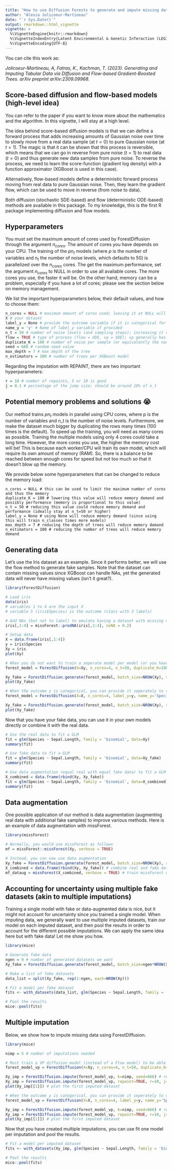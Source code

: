 ```yaml
---
title: "How to use Diffusion Forests to generate and impute missing data (from basic to advanced usage)"
author: "Alexia Jolicoeur-Martineau"
date: "`r Sys.Date()`"
output: rmarkdown::html_vignette
vignette: >
  %\VignetteEngine{knitr::rmarkdown}
  %\VignetteIndexEntry{Latent Environmental & Genetic InTeraction (LEGIT) modelling}
  %\VignetteEncoding{UTF-8}
---
```


You can cite this work as:

*Jolicoeur-Martineau, A, Fatras, K., Kachman, T. (2023). Generating and Imputing Tabular Data via Diffusion and Flow-based Gradient-Boosted Trees. arXiv preprint arXiv:2309.09968.*

## Score-based diffusion and flow-based models (high-level idea)

You can refer to the paper if you want to know more about the mathematics and the algorithm. In this vignette, I will stay at a high level. 

The idea behind score-based diffusion models is that we can define a forward process that adds increasing amounts of Gaussian noise over time to slowly move from a real data sample (at $t=0$) to pure Gaussian noise (at $t=1$). The magic is that it can be shown that this process is reversible, which means that we can go in reverse from pure noise ($t=1$) to real data ($t=0$) and thus generate new data samples from pure noise. To reverse the process, we need to learn the score-function (gradient log density) with a function approximator (XGBoost is used in this case). 

Alternatively, flow-based models define a deterministic forward process moving from real data to pure Gaussian noise. Then, they learn the gradient flow, which can be used to move in reverse (from noise to data). 

Both diffusion (stochastic SDE-based) and flow (deterministic ODE-based) methods are available in this package. To my knowledge, this is the first R package implementing diffusion and flow models.

## Hyperparameters

You must set the maximum amount of cores used by ForestDiffusion through the argument $n_{cores}$. The amount of cores you have depends on your CPU. The training of the $pn_t$ models (where $p$ is the number of variables and $n_t$ the number of noise levels, which defaults to 50) is parallelized over the $n_{cores}$ cores. The get the maximum performance, set the argument $n_{cores}$ to NULL in order to use all available cores. The more cores you use, the faster it will be. On the other hand, memory can be a problem, especially if you have a lot of cores; please see the section below on memory management.

We list the important hyperparameters below, their default values, and how to choose them:

```r
n_cores = NULL # maximum amount of cores used; leaving it at NULL will use all availables cores; higher values increase training speed, but also memory cost
X # your dataset 
label_y = None # provide the outcome variable if it is categorical for improved performance by training separate models per class (training will be slower); cannot contain missing values
name_y = 'y' # Name of label_y variable if provided
n_t = 50 # number of noise levels (and sampling steps); increasing it could (maybe) improve performance, but it slows down training and sampling
flow = TRUE # type of process (flow = ODE, vp = SDE); vp generally has slightly worse performance, but it is the only method that can be used for imputation
duplicate_K = 100 # number of noise per sample (or equivalently the number of times the rows of the dataset are duplicated); higher values lead to better performance, but also increase the memory demand
seed = 666 # random seed value
max_depth = 7 # max depth of the tree
n_estimators = 100 # number of trees per XGBoost model
```

Regarding the imputation with REPAINT, there are two important hyperparameters:
```r
r = 10 # number of repaints, 5 or 10 is good
j = 0.1 # percentage of the jump size; should be around 10% of n_t
```

## Potential memory problems and solutions 😭

Our method trains $pn_t$ models in parallel using CPU cores, where p is the number of variables and n_t is the number of noise levels. Furthermore, we make the dataset much bigger by duplicating the rows many times (100 times is the default). To speed up the training, you will need as many cores as possible. Training the multiple models using only 4 cores could take a long time. However, the more cores you use, the higher the memory cost will be! This is because each worker/CPU will train its own model, which will require its own amount of memory (RAM). So, there is a balance to be reached between enough cores for speed but not too much so that it doesn't blow up the memory.

We provide below some hyperparameters that can be changed to reduce the memory load:
```
n_cores = NULL # this can be used to limit the maximum number of cores and thus the memory
duplicate_K = 100 # lowering this value will reduce memory demand and possibly performance (memory is proportional to this value)
n_t = 50 # reducing this value could reduce memory demand and performance (ideally stay at n_t=50 or higher)
label_y = None # using None will reduce memory demand (since using this will train n_classes times more models)
max_depth = 7 # reducing the depth of trees will reduce memory demand
n_estimators = 100 # reducing the number of trees will reduce memory demand
```


## Generating data

Let's use the Iris dataset as an example. Since it performs better, we will use the flow method to generate fake samples. Note that the dataset can contain missing values since XGBoost can handle NAs, yet the generated data will never have missing values (isn't it great?).

```r
library(ForestDiffusion)

# Load iris
data(iris)
# variables 1 to 4 are the input X
# variable 5 (iris$Species) is the outcome (class with 3 labels)

# Add NAs (but not to label) to emulate having a dataset with missing values
iris[,1:4] = missForest::prodNA(iris[,1:4], noNA = 0.2)

# Setup data
X = data.frame(iris[,1:4])
y = iris$Species
Xy = iris
plot(Xy)

# When you do not want to train a seperate model per model (or you have a regression problem), you can provide the dataset together
forest_model = ForestDiffusion(X=Xy, n_cores=4, n_t=50, duplicate_K=100, flow=TRUE, seed=666)

Xy_fake = ForestDiffusion.generate(forest_model, batch_size=NROW(Xy), seed=666)
plot(Xy_fake)

# When the outcome y is categorical, you can provide it seperately to construct a seperate model per label (this can improve performance, but it will be slower)
forest_model = ForestDiffusion(X=X, n_cores=4, label_y=y, name_y='Species', n_t=50, duplicate_K=100, flow=TRUE, seed=666)

Xy_fake = ForestDiffusion.generate(forest_model, batch_size=NROW(Xy), seed=666)
plot(Xy_fake)

```

Now that you have your fake data, you can use it in your own models directly or combine it with the real data.

```r
# Use the real data to fit a GLM
fit = glm(Species ~ Sepal.Length, family = 'binomial', data=Xy)
summary(fit)

# Use fake data to fit a GLM
fit = glm(Species ~ Sepal.Length, family = 'binomial', data=Xy_fake)
summary(fit)

# Use data augmentation (equal real with equal fake data) to fit a GLM
X_combined = data.frame(rbind(Xy, Xy_fake))
fit = glm(Species ~ Sepal.Length, family = 'binomial', data=X_combined)
summary(fit)
```

## Data augmentation

One possible application of our method is data augmentation (augmenting real data with additional fake samples) to improve various methods. Here is an example of data augmentation with missForest.

```r
library(missForest)

# Normally, you would use missForest as follows
mf = missForest::missForest(Xy, verbose = TRUE)

# Instead, you can now use data augmentation
Xy_fake = ForestDiffusion.generate(forest_model, batch_size=NROW(Xy), seed=666) # generates as much fake as real data
X_combined = data.frame(rbind(Xy, Xy_fake)) # combine real and fake data
mf_dataug = missForest(X_combined, verbose = TRUE) # train missForest with augmented data

```

## Accounting for uncertainty using multiple fake datasets (akin to multiple imputations)

Training a single model with fake or data-augmented data is nice, but it might not account for uncertainty since you trained a single model. When imputing data, we generally want to use multiple imputed datasets, train our model on each imputed dataset, and then pool the results in order to account for the different possible imputations. We can apply the same idea here but with fake data! Let me show you how.

```r
library(mice)

# Generate fake data
ngen = 9 # number of generated datasets we want
Xy_fake = ForestDiffusion.generate(forest_model, batch_size=ngen*NROW(Xy), seed=666)

# Make a list of fake datasets
data_list = split(Xy_fake, rep(1:ngen, each=NROW(Xy)))

# Fit a model per fake dataset
fits <- with_datasets(data_list, glm(Species ~ Sepal.Length, family = 'binomial'))

# Pool the results
mice::pool(fits) 

```

## Multiple imputation

Below, we show how to impute missing data using ForestDiffusion.

```r
library(mice)

nimp = 5 # number of imputations needed

# Must train a VP diffusion model (instead of a Flow model) to be able to impute data
forest_model_vp = ForestDiffusion(X=Xy, n_cores=4, n_t=50, duplicate_K=100, flow=FALSE, seed=666)

Xy_imp = ForestDiffusion.impute(forest_model_vp, k=nimp, seed=666) # regular imputations (fast)
Xy_imp = ForestDiffusion.impute(forest_model_vp, repaint=TRUE, r=10, j=5, k=nimp, seed=666) # REPAINT imputations (slow, but better)
plot(Xy_imp[[1]]) # plot the first imputed dataset

# When the outcome y is categorical, you can provide it seperately to construct a seperate model per label (this can improve performance, but it will be slower)
forest_model_vp = ForestDiffusion(X=X, n_cores=4, label_y=y, name_y='Species', n_t=50, duplicate_K=100, flow=TRUE, seed=666)

Xy_imp = ForestDiffusion.impute(forest_model_vp, k=nimp, seed=666) # regular imputations (fast)
Xy_imp = ForestDiffusion.impute(forest_model_vp, repaint=TRUE, r=10, j=5, k=nimp, seed=666) # REPAINT imputations (slow, but better)
plot(Xy_imp[[1]]) # plot the first imputed dataset
```

Now that you have created multiple imputations, you can use fit one model per imputation and pool the results.

```r
# Fit a model per imputed dataset
fits <- with_datasets(Xy_imp, glm(Species ~ Sepal.Length, family = 'binomial'))

# Pool the results
mice::pool(fits) 

```


